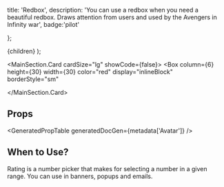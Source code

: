 
  title: 'Redbox',
  description: 'You can use a redbox when you need a beautiful redbox. Draws attention from users and used by the Avengers in Infinity war',
  badge:'pilot'

};

  <MarkdownPage meta={meta}>{children}</MarkdownPage>
);

<MainSection.Card cardSize="lg" showCode={false}>
  <Box
    column={6}
    height={30}
    width={30}
    color="red"
    display="inlineBlock"
    borderStyle="sm"
  ></Box>
</MainSection.Card>

## Props

<GeneratedPropTable generatedDocGen={metadata['Avatar']} />

## When to Use?

Rating is a number picker that makes for selecting a number in a given range. You can use in banners, popups and emails.
